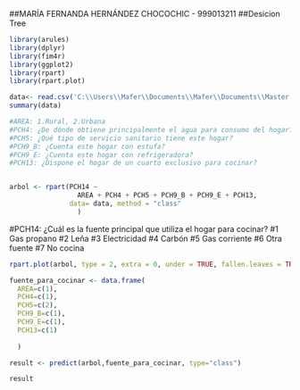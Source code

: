 ##MARÍA FERNANDA HERNÁNDEZ CHOCOCHIC - 999013211
##Desicion Tree

```{r}
library(arules)
library(dplyr)
library(fim4r)
library(ggplot2)
library(rpart)
library(rpart.plot)
```

```{r}
data<- read.csv('C:\\Users\\Mafer\\Documents\\Mafer\\Documents\\Master DS USAC\\T4-Minería de datos\\Clase 2\\db_csv_\\db_csv_\\HOGAR_BDP.csv', sep = ",")
summary(data)
```


```{r}
#AREA: 1.Rural, 2.Urbana
#PCH4: ¿De dónde obtiene principalmente el agua para consumo del hogar?
#PCH5: ¿Qué tipo de servicio sanitario tiene este hogar?
#PCH9_B: ¿Cuenta este hogar con estufa?
#PCH9_E: ¿Cuenta este hogar con refrigeradora?
#PCH13: ¿Dispone el hogar de un cuarto exclusivo para cocinar?


arbol <- rpart(PCH14 ~
                 AREA + PCH4 + PCH5 + PCH9_B + PCH9_E + PCH13,
               data= data, method = "class"
                 )
```

#PCH14: ¿Cuál es la fuente principal que utiliza el hogar para cocinar?
#1	Gas propano
#2	Leña
#3	Electricidad
#4	Carbón
#5	Gas corriente
#6	Otra fuente
#7	No cocina

```{r}
rpart.plot(arbol, type = 2, extra = 0, under = TRUE, fallen.leaves = TRUE, box.palette = "BuGn", main = "Resultados", cex = 0.7)
```
```{r}


fuente_para_cocinar <- data.frame(
  AREA=c(1),
  PCH4=c(1),
  PCH5=c(2),
  PCH9_B=c(1),
  PCH9_E=c(1),
  PCH13=c(1)
  
  )

result <- predict(arbol,fuente_para_cocinar, type="class")

result
```












